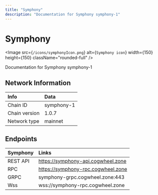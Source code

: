 ```yaml
---
title: "Symphony"
description: "Documentation for Symphony symphony-1"
---
```


# Symphony

<Image src={`/icons/symphonyIcon.png`} alt={`Symphony icon`} width={150} height={150} className="rounded-full" />

Documentation for Symphony symphony-1


## Network Information

| Info | Data |
| :------------      | :----------      |
| Chain ID           | symphony-1      |
| Chain version      | 1.0.7  |
| Network type       | mainnet   |

## Endpoints

| Symphony         | Links|
| :------------      | :----------|
| REST API           | https://symphony-api.cogwheel.zone      |
| RPC                | https://symphony-rpc.cogwheel.zone      |
| GRPC               | symphony-grpc.cogwheel.zone:443  |
| Wss | wss://symphony-rpc.cogwheel.zone |